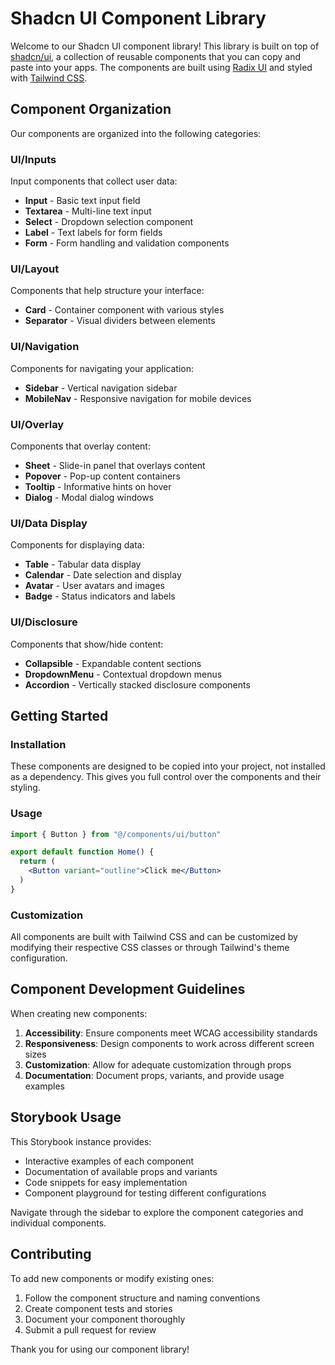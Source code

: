 
<Meta title="Introduction" />

# Shadcn UI Component Library

Welcome to our Shadcn UI component library! This library is built on top of [shadcn/ui](https://ui.shadcn.com/), a collection of reusable components that you can copy and paste into your apps. The components are built using [Radix UI](https://www.radix-ui.com/) and styled with [Tailwind CSS](https://tailwindcss.com/).

## Component Organization

Our components are organized into the following categories:

### UI/Inputs
Input components that collect user data:
- **Input** - Basic text input field
- **Textarea** - Multi-line text input
- **Select** - Dropdown selection component
- **Label** - Text labels for form fields
- **Form** - Form handling and validation components

### UI/Layout
Components that help structure your interface:
- **Card** - Container component with various styles
- **Separator** - Visual dividers between elements

### UI/Navigation
Components for navigating your application:
- **Sidebar** - Vertical navigation sidebar
- **MobileNav** - Responsive navigation for mobile devices

### UI/Overlay
Components that overlay content:
- **Sheet** - Slide-in panel that overlays content
- **Popover** - Pop-up content containers
- **Tooltip** - Informative hints on hover
- **Dialog** - Modal dialog windows

### UI/Data Display
Components for displaying data:
- **Table** - Tabular data display
- **Calendar** - Date selection and display
- **Avatar** - User avatars and images
- **Badge** - Status indicators and labels

### UI/Disclosure
Components that show/hide content:
- **Collapsible** - Expandable content sections
- **DropdownMenu** - Contextual dropdown menus
- **Accordion** - Vertically stacked disclosure components

## Getting Started

### Installation

These components are designed to be copied into your project, not installed as a dependency. This gives you full control over the components and their styling.

### Usage

```jsx
import { Button } from "@/components/ui/button"

export default function Home() {
  return (
    <Button variant="outline">Click me</Button>
  )
}
```

### Customization

All components are built with Tailwind CSS and can be customized by modifying their respective CSS classes or through Tailwind's theme configuration.

## Component Development Guidelines

When creating new components:

1. **Accessibility**: Ensure components meet WCAG accessibility standards
2. **Responsiveness**: Design components to work across different screen sizes
3. **Customization**: Allow for adequate customization through props
4. **Documentation**: Document props, variants, and provide usage examples

## Storybook Usage

This Storybook instance provides:

- Interactive examples of each component
- Documentation of available props and variants
- Code snippets for easy implementation
- Component playground for testing different configurations

Navigate through the sidebar to explore the component categories and individual components.

## Contributing

To add new components or modify existing ones:

1. Follow the component structure and naming conventions
2. Create component tests and stories
3. Document your component thoroughly
4. Submit a pull request for review

Thank you for using our component library!

